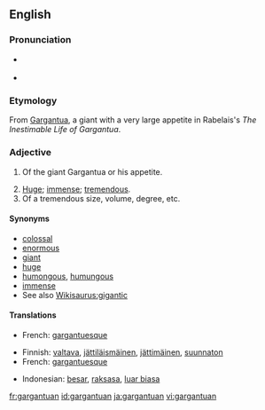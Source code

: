 ==English==

===Pronunciation===
* {{a|UK}} {{IPA|/ˈgɑː(ɹ)ˌgæn.tjʊu.æn/|/ˈgɑː(ɹ)ˌgænt.jʊuæn/}}
* {{audio|Gargantuan-en-US-pronunciation.ogg|Audio (US)}}

===Etymology===
From [[Gargantua]], a giant with a very large appetite in Rabelais's ''The Inestimable Life of Gargantua''.

===Adjective===
{{en-adj}}

# {{obsolete}} Of the giant Gargantua or his appetite.
# [[huge|Huge]]; [[immense]]; [[tremendous]].
# Of a tremendous size, volume, degree, etc.
====Synonyms====
* [[colossal]]
* [[enormous]]
* [[giant]]
* [[huge]]
* [[humongous]], [[humungous]]
* [[immense]]
* See also [[Wikisaurus:gigantic]]

====Translations====
{{trans-top|of the giant Gargantua or his appetite}}
* French: [[gargantuesque]]
{{trans-mid}}
{{trans-bottom}}

{{trans-top|huge}}
* Finnish: [[valtava]], [[jättiläismäinen]], [[jättimäinen]], [[suunnaton]]
* French: [[gargantuesque]]
{{trans-mid}}
* Indonesian: [[besar]], [[raksasa]], [[luar biasa]]
{{trans-bottom}}

[[fr:gargantuan]]
[[id:gargantuan]]
[[ja:gargantuan]]
[[vi:gargantuan]]